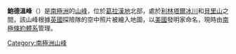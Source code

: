{{unreferenced|time=2013-10-27T05:41:51+00:00}}
{{Coord|64|23|S|60|45|W|source:GNIS|display=title}}

'''鮑德溫峰'''（{{lang-en|Baldwin Peak}}）是[[南極洲|南極洲]]的[[山峰|山峰]]，位於[[葛拉漢地|葛拉漢地]]北部，處於[[利林塔爾冰川|利林塔爾冰川]]和[[貝里山|貝里山]]之間，該山峰根據[[英國|英國]]探險隊的空中照片被繪入地圖，以[[美國|美國]]發明家命名，現時由[[南極條約體系|南極條約體系]]管理。

{{DEFAULTSORT:Baldwin Peak}}
[[Category:南極洲山峰|Category:南極洲山峰]]


{{NordenskjöldCoast-geo-stub}}